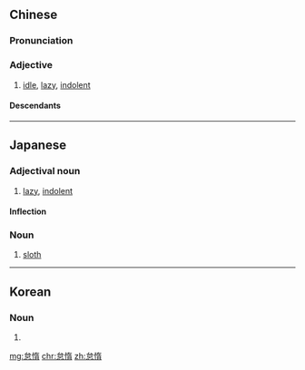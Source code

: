 ==Chinese==
{{zh-forms}}

===Pronunciation===
{{zh-pron
|m=dàiduò
|c=toi5 do6,doi6 do6
|h=pfs=thai-tho
|cat=a
}}

===Adjective===
{{zh-adj}}

# [[idle]], [[lazy]], [[indolent]]

====Descendants====
{{CJKV||たいだ|태타}}

----

==Japanese==
{{ja-kanjitab|たい|だ|yomi=on}}

===Adjectival noun===
{{ja-adj|infl=na|たいだ}}

# [[lazy]], [[indolent]]

====Inflection====
{{ja-na|たいだ}}

===Noun===
{{ja-noun|たいだ}}

# [[sloth]] {{gloss|laziness}}

----

==Korean==
{{ko-hanjatab}}

===Noun===
{{ko-noun|hangeul=태타}}

# {{hanja form of|태타|idleness}}

[[mg:怠惰]]
[[chr:怠惰]]
[[zh:怠惰]]